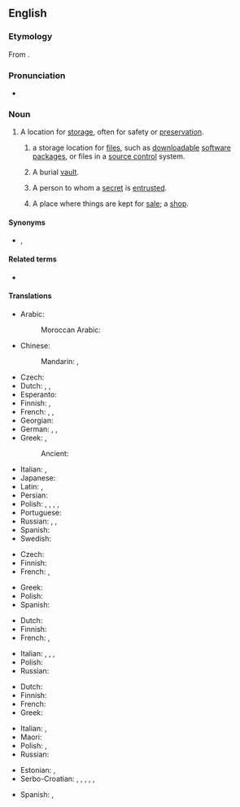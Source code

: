 ==English==
{{wikipedia}}

===Etymology===
From {{etyl|la|en}} {{m|la|repositōrium}}.

===Pronunciation===
* {{audio|en|en-us-repository.ogg|Audio (US)}}

===Noun===
{{en-noun|repositories}}

# A location for [[storage]], often for safety or [[preservation]].
## {{lb|en|computing}} a storage location for [[file]]s, such as [[downloadable]] [[software]] [[package]]s, or files in a [[source control]] system.
## A burial [[vault]].
## {{lb|en|figurative}} A person to whom a [[secret]] is [[entrusted]].
## {{lb|en|dated}} A place where things are kept for [[sale]]; a [[shop]].

====Synonyms====
* {{sense|location for storage}} {{l|en|depository}}, {{l|en|archive}}

====Related terms====
* {{l|en|reposit}}

====Translations====
{{trans-top|a location for storage, often for safety or preservation}}
* Arabic: {{t|ar|مَخْزَن|m}}
*: Moroccan Arabic: {{t|ary|خزنة|tr=ḵazna}}
* Chinese:
*: Mandarin: {{t+|cmn|倉庫}}, {{t+|cmn|仓库|tr=cāngkù}}
* Czech: {{t|cs|úložiště|n}}
* Dutch: {{t+|nl|opslagplaats|c}}, {{t+|nl|depot|n}}, {{t+|nl|opslagruimte|c}}
* Esperanto: {{t|eo|deponejo}}
* Finnish: {{t+|fi|säilytyspaikka}}, {{t+|fi|säilö}}
* French: {{t|fr|chambre-forte|f}}, {{t+|fr|coffre-fort|m}}, {{t+|fr|repositoire|m}}
* Georgian: {{t|ka|საცავი}}
* German: {{t+|de|Ablage|f}}, {{t+|de|Depot|n}}, {{t+|de|Archiv|n}}
* Greek: {{t+|el|αποθήκη|f}}, {{qualifier|software source}} {{t+|el|αποθετήριο|n}}
*: Ancient: {{t|grc|ἀποθήκη|f}}
{{trans-mid}}
* Italian: {{t+|it|ripostiglio}}, {{t+|it|ricettacolo}}
* Japanese: {{t+|ja|倉庫|tr=そうこ, sōko|sc=Jpan}}
* Latin: {{t|la|receptāculum|n}}, {{t|la|apothēca|f}}
* Persian: {{t+|fa|مخزن|tr=maxzan|sc=fa-Arab}}
* Polish: {{t+|pl|składnica|f}}, {{t+|pl|magazyn|m}}, {{t+|pl|skład|m}}, {{t+|pl|przechowalnia|f}}, {{t+|pl|repozytorium|n}}
* Portuguese: {{t+|pt|repositório|m}}
* Russian: {{t+|ru|храни́лище|n}}, {{t+|ru|склад|m}}, {{t+|ru|вмести́лище|n}}
* Spanish: {{t+|es|repositorio|m}}
* Swedish: {{t+|sv|lager}}
{{trans-bottom}}

{{trans-top|storage location for computer files}}
* Czech: {{t|cs|úložiště|n}}
* Finnish: {{t+|fi|varasto}}
* French: {{t+|fr|dépôt|m}}, {{t+|fr|référentiel|m}}
{{trans-mid}}
* Greek: {{t+|el|αποθετήριο|n}}
* Polish: {{t+|pl|repozytorium|n}}
* Spanish: {{t+|es|repositorio|m}}
{{trans-bottom}}

{{trans-top|a burial vault}}
* Dutch: {{t+|nl|grafkelder|c}}
* Finnish: {{t|fi|hautaholvi}}
* French: {{t+|fr|tombeau|m}}, {{t+|fr|mausolée|m}}
{{trans-mid}}
* Italian: {{t+|it|sepolcro}}, {{t+|it|tomba}}, {{t+|it|mausoleo}}, {{t+|it|cripta}}
* Polish: {{t+|pl|grobowiec|m}}
* Russian: {{t+|ru|склеп|m}}
{{trans-bottom}}

{{trans-top|a person to whom a secret is entrusted}}
* Dutch: {{t+|nl|vertrouweling|c}}
* Finnish: {{t|fi|luottohenkilö}}
* French: {{t+|fr|dépositaire|m}}
* Greek: {{t+|el|μυστικοσύμβουλος|m}}
{{trans-mid}}
* Italian: {{t+|it|depositario}}, {{t+|it|confidente}}
* Maori: {{t|mi|pūkenga}}
* Polish: {{t+|pl|powiernik|m}}, {{t|pl|powierniczka|f}}
* Russian: {{t|ru|[[доверенный|дове́ренное]] [[лицо́]]|n}}
{{trans-bottom}}

{{checktrans-top}}
* Estonian: {{t-check|et|hoidla}}, {{t-check|et|varamu}}
* Serbo-Croatian: {{t-check|sh|stovariste}}, {{t-check|sh|spremiste}}, {{t-check|sh|skloniste}}, {{t+check|sh|nosilac}}, {{t-check|sh|skladiste}}, {{t-check|sh|repozitorijum}}
{{trans-mid}}
* Spanish: {{t+check|es|repositorio}}, {{t-check|es|depositorio}}
{{trans-bottom}}